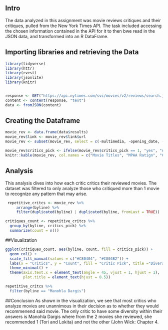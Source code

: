 
## Intro
The data analyzed in this assignment was movie reviews critiques and their critiques, 
pulled from the New York Times API. The task included accessing the chosen information 
contained in the API for it to then bwe read in the JSON data, and transformed into an 
R DataFrame.

## Importing libraries and retrieving the Data
```r
library(tidyverse)
library(httr)
library(rvest)
library(jsonlite)
library(knitr)


response <- GET("https://api.nytimes.com/svc/movies/v2/reviews/search.json?api-key=yNHI7wXwGGegzABJslljTcIvEZuAHVqp")
content <- content(response, "text")
data <- fromJSON(content)
```

## Creating the Dataframe
```r
movie_rev <- data.frame(data$results)
movie_rev$link <- movie_rev$link$url
movie_rev <- subset(movie_rev, select = c(-multimedia, -opening_date, -date_updated))

movie_rev$critics_pick <- ifelse(movie_rev$critics_pick == 1, "yes", "no")
knitr::kable(movie_rev, col.names = c("Movie Titles", "MPAA Ratign", "Critics Pick", "Critics", "Review Headline", "Review Summary (Short)", "Publication Date", "Link"))
```

## Analysis
This analysis dives into how each critic critics their reviewed movies. The dataset
was filtered to only analyze those who critiqued more than 1 movie to recognize any
pattern that may arise.
```r
 repetitive_critcs <- movie_rev %>%
     arrange(byline) %>%
     filter(duplicated(byline) | duplicated(byline, fromLast = TRUE))
```


```r
critiques_count <- repetitive_critcs %>%
  group_by(byline, critics_pick) %>%
  summarize(count = n())
```

##Visualization
```r
ggplot(critiques_count, aes(byline, count, fill = critics_pick)) +
  geom_col() +
  scale_fill_manual(values = c("#C80404", "#C804B2")) +
  labs(x = "Critics", y = "Count", fill = "Critic Pick", title ="Diversity in Critics Recommendations") +
  theme_minimal() +
  theme(axis.text.x = element_text(angle = 45, vjust = 1, hjust = 1),
        plot.title = element_text(hjust = 0.5))
```
```r
repetitive_critcs %>%
  filter(byline == "Manohla Dargis")
```

##Conclusion
As shown in the visualization, we see that most critics who analyze movies are 
unannimous in their decision as to whether they would recommenend said movie. The only critic to 
have some diversity within their answers is Manohla Dargis where from the 2 movies 
she reviewed, she recommended 1 (Tori and Lokita) and not the other (John Wick: Chapter 4.

